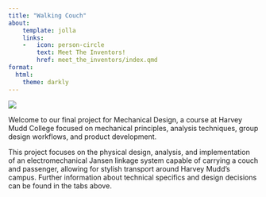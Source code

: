 ```yaml
---
title: "Walking Couch"
about:
    template: jolla
    links:
    -   icon: person-circle
        text: Meet The Inventors!
        href: meet_the_inventors/index.qmd
format:
  html:
    theme: darkly
---
```


![](images/andrew_grind.jpeg)

Welcome to our final project for Mechanical Design, a course at Harvey Mudd College focused on mechanical principles, analysis techniques, group design workflows, and product development.

This project focuses on the physical design, analysis, and implementation of an electromechanical Jansen linkage system capable of carrying a couch and passenger, allowing for stylish transport around Harvey Mudd's campus. Further information about technical specifics and design decisions can be found in the tabs above.